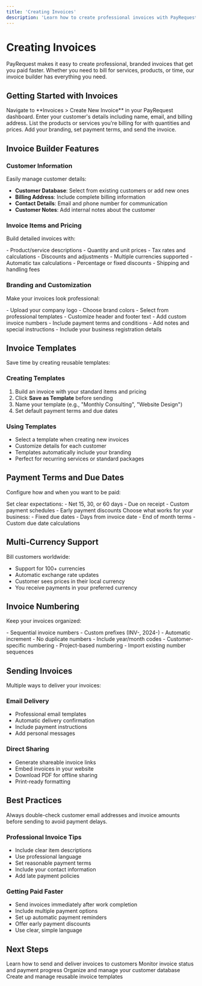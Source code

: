 ```yaml
---
title: 'Creating Invoices'
description: 'Learn how to create professional invoices with PayRequest'
---
```


# Creating Invoices

PayRequest makes it easy to create professional, branded invoices that get you paid faster. Whether you need to bill for services, products, or time, our invoice builder has everything you need.

## Getting Started with Invoices

<Steps>
  <Step title="Access the Invoice Builder">
    Navigate to **Invoices > Create New Invoice** in your PayRequest dashboard.
  </Step>
  <Step title="Add Customer Information">
    Enter your customer's details including name, email, and billing address.
  </Step>
  <Step title="Add Invoice Items">
    List the products or services you're billing for with quantities and prices.
  </Step>
  <Step title="Customize and Send">
    Add your branding, set payment terms, and send the invoice.
  </Step>
</Steps>

## Invoice Builder Features

### Customer Information
Easily manage customer details:
- **Customer Database**: Select from existing customers or add new ones
- **Billing Address**: Include complete billing information
- **Contact Details**: Email and phone number for communication
- **Customer Notes**: Add internal notes about the customer

### Invoice Items and Pricing
Build detailed invoices with:

<CardGroup cols={2}>
  <Card title="Line Items" icon="list">
    - Product/service descriptions
    - Quantity and unit prices
    - Tax rates and calculations
    - Discounts and adjustments
  </Card>
  <Card title="Pricing Options" icon="dollar-sign">
    - Multiple currencies supported
    - Automatic tax calculations
    - Percentage or fixed discounts
    - Shipping and handling fees
  </Card>
</CardGroup>

### Branding and Customization

Make your invoices look professional:

<Tabs>
  <Tab title="Visual Branding">
    - Upload your company logo
    - Choose brand colors
    - Select from professional templates
    - Customize header and footer text
  </Tab>
  <Tab title="Content Customization">
    - Add custom invoice numbers
    - Include payment terms and conditions
    - Add notes and special instructions
    - Include your business registration details
  </Tab>
</Tabs>

## Invoice Templates

Save time by creating reusable templates:

### Creating Templates
1. Build an invoice with your standard items and pricing
2. Click **Save as Template** before sending
3. Name your template (e.g., "Monthly Consulting", "Website Design")
4. Set default payment terms and due dates

### Using Templates
- Select a template when creating new invoices
- Customize details for each customer
- Templates automatically include your branding
- Perfect for recurring services or standard packages

## Payment Terms and Due Dates

Configure how and when you want to be paid:

<AccordionGroup>
  <Accordion title="Payment Terms" icon="calendar">
    Set clear expectations:
    - Net 15, 30, or 60 days
    - Due on receipt
    - Custom payment schedules
    - Early payment discounts
  </Accordion>
  <Accordion title="Due Date Options" icon="clock">
    Choose what works for your business:
    - Fixed due dates
    - Days from invoice date
    - End of month terms
    - Custom due date calculations
  </Accordion>
</AccordionGroup>

## Multi-Currency Support

Bill customers worldwide:
- Support for 100+ currencies
- Automatic exchange rate updates
- Customer sees prices in their local currency
- You receive payments in your preferred currency

## Invoice Numbering

Keep your invoices organized:

<CardGroup cols={2}>
  <Card title="Automatic Numbering" icon="hashtag">
    - Sequential invoice numbers
    - Custom prefixes (INV-, 2024-)
    - Automatic increment
    - No duplicate numbers
  </Card>
  <Card title="Custom Formats" icon="edit">
    - Include year/month codes
    - Customer-specific numbering
    - Project-based numbering
    - Import existing number sequences
  </Card>
</CardGroup>

## Sending Invoices

Multiple ways to deliver your invoices:

### Email Delivery
- Professional email templates
- Automatic delivery confirmation
- Include payment instructions
- Add personal messages

### Direct Sharing
- Generate shareable invoice links
- Embed invoices in your website
- Download PDF for offline sharing
- Print-ready formatting

## Best Practices

<Warning>
  Always double-check customer email addresses and invoice amounts before sending to avoid payment delays.
</Warning>

### Professional Invoice Tips
- Include clear item descriptions
- Use professional language
- Set reasonable payment terms
- Include your contact information
- Add late payment policies

### Getting Paid Faster
- Send invoices immediately after work completion
- Include multiple payment options
- Set up automatic payment reminders
- Offer early payment discounts
- Use clear, simple language

## Next Steps

<CardGroup cols={2}>
  <Card
    title="Sending Invoices"
    icon="paper-plane"
    href="/essentials/sending-invoices"
  >
    Learn how to send and deliver invoices to customers
  </Card>
  <Card
    title="Tracking Payments"
    icon="chart-line"
    href="/essentials/tracking-payments"
  >
    Monitor invoice status and payment progress
  </Card>
  <Card
    title="Customer Management"
    icon="users"
    href="/essentials/customer-management"
  >
    Organize and manage your customer database
  </Card>
  <Card
    title="Invoice Templates"
    icon="template"
    href="/essentials/invoice-templates"
  >
    Create and manage reusable invoice templates
  </Card>
</CardGroup>